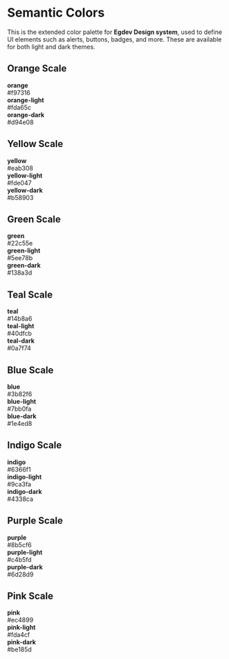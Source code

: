 
<Meta title="Design System/Semantic Colors" />

<h1 style={{ color: '#d61e2b' }}>Semantic Colors</h1>
<p>
  This is the extended color palette for <strong>Egdev Design system</strong>, used to define UI elements such as alerts, buttons, badges, and more. These are available for both light and dark themes.
</p>

<h2 style={{ paddingBottom: '24px', marginTop: '24px', marginBottom: '24px', color: '#d61e2b' }}>Orange Scale</h2>
<div
  style={{
    display: 'flex',
    gap: '1.5rem',
    flexWrap: 'wrap',
    marginBottom: '2rem',
  }}
>
  <div style={{ flex: '1', display: 'flex', flexDirection: 'column', gap: '8px' }}>
    <div style={{ height: '60px', borderRadius: '8px', background: '#f97316' }}></div>
    <div style={{ color: 'white' }}><strong>orange</strong></div>
    <div style={{ color: '#636579' }}>#f97316</div>
  </div>
  <div style={{ flex: '1', display: 'flex', flexDirection: 'column', gap: '8px' }}>
    <div style={{ height: '60px', borderRadius: '8px', background: '#fda65c' }}></div>
    <div style={{ color: 'white' }}><strong>orange-light</strong></div>
    <div style={{ color: '#636579' }}>#fda65c</div>
  </div>
  <div style={{ flex: '1', display: 'flex', flexDirection: 'column', gap: '8px' }}>
    <div style={{ height: '60px', borderRadius: '8px', background: '#d94e08' }}></div>
    <div style={{ color: 'white' }}><strong>orange-dark</strong></div>
    <div style={{ color: '#636579' }}>#d94e08</div>
  </div>
</div>

<h2 style={{ paddingBottom: '24px', marginTop: '24px', marginBottom: '24px', color: '#d61e2b' }}>Yellow Scale</h2>
<div
  style={{
    display: 'flex',
    gap: '1.5rem',
    flexWrap: 'wrap',
    marginBottom: '2rem',
  }}
>
  <div style={{ flex: '1', display: 'flex', flexDirection: 'column', gap: '8px' }}>
    <div style={{ height: '60px', borderRadius: '8px', background: '#eab308' }}></div>
    <div style={{ color: 'white' }}><strong>yellow</strong></div>
    <div style={{ color: '#636579' }}>#eab308</div>
  </div>
  <div style={{ flex: '1', display: 'flex', flexDirection: 'column', gap: '8px' }}>
    <div style={{ height: '60px', borderRadius: '8px', background: '#fde047' }}></div>
    <div style={{ color: 'white' }}><strong>yellow-light</strong></div>
    <div style={{ color: '#636579' }}>#fde047</div>
  </div>
  <div style={{ flex: '1', display: 'flex', flexDirection: 'column', gap: '8px' }}>
    <div style={{ height: '60px', borderRadius: '8px', background: '#b58903' }}></div>
    <div style={{ color: 'white' }}><strong>yellow-dark</strong></div>
    <div style={{ color: '#636579' }}>#b58903</div>
  </div>
</div>

<h2 style={{ paddingBottom: '24px', marginTop: '24px', marginBottom: '24px', color: '#d61e2b' }}>Green Scale</h2>
<div
  style={{
    display: 'flex',
    gap: '1.5rem',
    flexWrap: 'wrap',
    marginBottom: '2rem',
  }}
>
  <div style={{ flex: '1', display: 'flex', flexDirection: 'column', gap: '8px' }}>
    <div style={{ height: '60px', borderRadius: '8px', background: '#22c55e' }}></div>
    <div style={{ color: 'white' }}><strong>green</strong></div>
    <div style={{ color: '#636579' }}>#22c55e</div>
  </div>
  <div style={{ flex: '1', display: 'flex', flexDirection: 'column', gap: '8px' }}>
    <div style={{ height: '60px', borderRadius: '8px', background: '#5ee78b' }}></div>
    <div style={{ color: 'white' }}><strong>green-light</strong></div>
    <div style={{ color: '#636579' }}>#5ee78b</div>
  </div>
  <div style={{ flex: '1', display: 'flex', flexDirection: 'column', gap: '8px' }}>
    <div style={{ height: '60px', borderRadius: '8px', background: '#138a3d' }}></div>
    <div style={{ color: 'white' }}><strong>green-dark</strong></div>
    <div style={{ color: '#636579' }}>#138a3d</div>
  </div>
</div>

<h2 style={{ paddingBottom: '24px', marginTop: '24px', marginBottom: '24px', color: '#d61e2b' }}>Teal Scale</h2>
<div
  style={{
    display: 'flex',
    gap: '1.5rem',
    flexWrap: 'wrap',
    marginBottom: '2rem',
  }}
>
  <div style={{ flex: '1', display: 'flex', flexDirection: 'column', gap: '8px' }}>
    <div style={{ height: '60px', borderRadius: '8px', background: '#14b8a6' }}></div>
    <div style={{ color: 'white' }}><strong>teal</strong></div>
    <div style={{ color: '#636579' }}>#14b8a6</div>
  </div>
  <div style={{ flex: '1', display: 'flex', flexDirection: 'column', gap: '8px' }}>
    <div style={{ height: '60px', borderRadius: '8px', background: '#40dfcb' }}></div>
    <div style={{ color: 'white' }}><strong>teal-light</strong></div>
    <div style={{ color: '#636579' }}>#40dfcb</div>
  </div>
  <div style={{ flex: '1', display: 'flex', flexDirection: 'column', gap: '8px' }}>
    <div style={{ height: '60px', borderRadius: '8px', background: '#0a7f74' }}></div>
    <div style={{ color: 'white' }}><strong>teal-dark</strong></div>
    <div style={{ color: '#636579' }}>#0a7f74</div>
  </div>
</div>

<h2 style={{ paddingBottom: '24px', marginTop: '24px', marginBottom: '24px', color: '#d61e2b' }}>Blue Scale</h2>
<div
  style={{
    display: 'flex',
    gap: '1.5rem',
    flexWrap: 'wrap',
    marginBottom: '2rem',
  }}
>
  <div style={{ flex: '1', display: 'flex', flexDirection: 'column', gap: '8px' }}>
    <div style={{ height: '60px', borderRadius: '8px', background: '#3b82f6' }}></div>
    <div style={{ color: 'white' }}><strong>blue</strong></div>
    <div style={{ color: '#636579' }}>#3b82f6</div>
  </div>
  <div style={{ flex: '1', display: 'flex', flexDirection: 'column', gap: '8px' }}>
    <div style={{ height: '60px', borderRadius: '8px', background: '#7bb0fa' }}></div>
    <div style={{ color: 'white' }}><strong>blue-light</strong></div>
    <div style={{ color: '#636579' }}>#7bb0fa</div>
  </div>
  <div style={{ flex: '1', display: 'flex', flexDirection: 'column', gap: '8px' }}>
    <div style={{ height: '60px', borderRadius: '8px', background: '#1e4ed8' }}></div>
    <div style={{ color: 'white' }}><strong>blue-dark</strong></div>
    <div style={{ color: '#636579' }}>#1e4ed8</div>
  </div>
</div>

<h2 style={{ paddingBottom: '24px', marginTop: '24px', marginBottom: '24px', color: '#d61e2b' }}>Indigo Scale</h2>
<div
  style={{
    display: 'flex',
    gap: '1.5rem',
    flexWrap: 'wrap',
    marginBottom: '2rem',
  }}
>
  <div style={{ flex: '1', display: 'flex', flexDirection: 'column', gap: '8px' }}>
    <div style={{ height: '60px', borderRadius: '8px', background: '#6366f1' }}></div>
    <div style={{ color: 'white' }}><strong>indigo</strong></div>
    <div style={{ color: '#636579' }}>#6366f1</div>
  </div>
  <div style={{ flex: '1', display: 'flex', flexDirection: 'column', gap: '8px' }}>
    <div style={{ height: '60px', borderRadius: '8px', background: '#9ca3fa' }}></div>
    <div style={{ color: 'white' }}><strong>indigo-light</strong></div>
    <div style={{ color: '#636579' }}>#9ca3fa</div>
  </div>
  <div style={{ flex: '1', display: 'flex', flexDirection: 'column', gap: '8px' }}>
    <div style={{ height: '60px', borderRadius: '8px', background: '#4338ca' }}></div>
    <div style={{ color: 'white' }}><strong>indigo-dark</strong></div>
    <div style={{ color: '#636579' }}>#4338ca</div>
  </div>
</div>

<h2 style={{ paddingBottom: '24px', marginTop: '24px', marginBottom: '24px', color: '#d61e2b' }}>Purple Scale</h2>
<div
  style={{
    display: 'flex',
    gap: '1.5rem',
    flexWrap: 'wrap',
    marginBottom: '2rem',
  }}
>
  <div style={{ flex: '1', display: 'flex', flexDirection: 'column', gap: '8px' }}>
    <div style={{ height: '60px', borderRadius: '8px', background: '#8b5cf6' }}></div>
    <div style={{ color: 'white' }}><strong>purple</strong></div>
    <div style={{ color: '#636579' }}>#8b5cf6</div>
  </div>
  <div style={{ flex: '1', display: 'flex', flexDirection: 'column', gap: '8px' }}>
    <div style={{ height: '60px', borderRadius: '8px', background: '#c4b5fd' }}></div>
    <div style={{ color: 'white' }}><strong>purple-light</strong></div>
    <div style={{ color: '#636579' }}>#c4b5fd</div>
  </div>
  <div style={{ flex: '1', display: 'flex', flexDirection: 'column', gap: '8px' }}>
    <div style={{ height: '60px', borderRadius: '8px', background: '#6d28d9' }}></div>
    <div style={{ color: 'white' }}><strong>purple-dark</strong></div>
    <div style={{ color: '#636579' }}>#6d28d9</div>
  </div>
</div>

<h2 style={{ paddingBottom: '24px', marginTop: '24px', marginBottom: '24px', color: '#d61e2b' }}>Pink Scale</h2>
<div
  style={{
    display: 'flex',
    gap: '1.5rem',
    flexWrap: 'wrap',
    marginBottom: '2rem',
  }}
>
  <div style={{ flex: '1', display: 'flex', flexDirection: 'column', gap: '8px' }}>
    <div style={{ height: '60px', borderRadius: '8px', background: '#ec4899' }}></div>
    <div style={{ color: 'white' }}><strong>pink</strong></div>
    <div style={{ color: '#636579' }}>#ec4899</div>
  </div>
  <div style={{ flex: '1', display: 'flex', flexDirection: 'column', gap: '8px' }}>
    <div style={{ height: '60px', borderRadius: '8px', background: '#fda4cf' }}></div>
    <div style={{ color: 'white' }}><strong>pink-light</strong></div>
    <div style={{ color: '#636579' }}>#fda4cf</div>
  </div>
  <div style={{ flex: '1', display: 'flex', flexDirection: 'column', gap: '8px' }}>
    <div style={{ height: '60px', borderRadius: '8px', background: '#be185d' }}></div>
    <div style={{ color: 'white' }}><strong>pink-dark</strong></div>
    <div style={{ color: '#636579' }}>#be185d</div>
  </div>
</div>